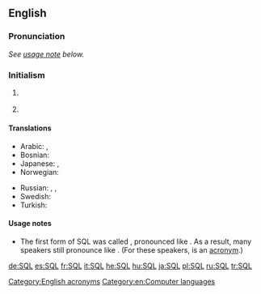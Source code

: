 ==English==
{{wikipedia}}

===Pronunciation===
''See [[#Usage notes|usage note]] below.''

===Initialism===
{{en-initialism}}

# {{computing}} {{initialism of|w:Structured Query Language|Structured Query Language}}
# {{physics}} {{initialism of|[[standard]] [[quantum]] [[limit]]}}

====Translations====
{{trans-top|SQL}}
* Arabic: {{t-|ar|SQL|m|tr='es-kyuu-'el|sc=Latn}}, {{t|ar|إس كيو إل|tr='es-kyuu-'el, إسْ كْيُو إلْ|m}}
* Bosnian: {{t+|bs|SQL|m}}
* Japanese: {{t-|ja|SQL|tr=esu-kyū-eru, shīkweru|sc=Latn}}, {{t|ja|エスキューエル|tr=esu-kyū-eru}} {{t|ja|シークェル|tr=shīkweru}}
* Norwegian: {{t+|no|SQL|n}}
{{trans-mid}}
* Russian: {{t+|ru|SQL|m|tr=es-kju-él, es-ku-él'|sc=Latn}}, {{t|ru|эс-ку-эль|m|tr=es-ku-él'}},  {{t|ru|эс-кью-эл|m|tr=es-kju-él}}
* Swedish: {{t+|sv|SQL|n}}
* Turkish: {{t+|tr|SQL}}
{{trans-bottom}}

====Usage notes====
* {{sense|structured query language}} The first form of SQL was called {{term||SEQUEL}}, pronounced like {{term|sequel}}. As a result, many speakers still pronounce {{term||SQL}} like {{term||sequel}}. (For these speakers, {{term||SQL}} is an [[Appendix:Glossary#acronym|acronym]].)

[[Category:English acronyms]]
[[Category:en:Computer languages]]

[[de:SQL]]
[[es:SQL]]
[[fr:SQL]]
[[it:SQL]]
[[he:SQL]]
[[hu:SQL]]
[[ja:SQL]]
[[pl:SQL]]
[[ru:SQL]]
[[tr:SQL]]